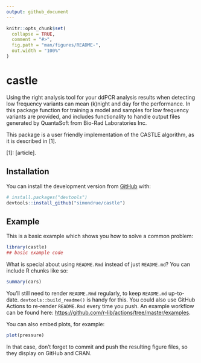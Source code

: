 ```yaml
---
output: github_document
---
```


<!-- README.md is generated from README.Rmd. Please edit that file -->

```r
knitr::opts_chunk$set(
  collapse = TRUE,
  comment = "#>",
  fig.path = "man/figures/README-",
  out.width = "100%"
)
```

# castle

<!-- badges: start -->
<!-- badges: end -->

Using the right analysis tool for your ddPCR analysis results when detecting low frequency variants can mean (k)night and day for the performance. In this package function for training a model and samples for low frequency variants are provided, and includes functionality to handle output files generated by QuantaSoft from Bio-Rad Laboratories Inc. 

This package is a user friendly implementation of the CASTLE algorithm, as it is described in [1].

[1]: [article].

## Installation

You can install the development version from [GitHub](https://github.com/) with:

``` r
# install.packages("devtools")
devtools::install_github("simondrue/castle")
```
## Example

This is a basic example which shows you how to solve a common problem:

```r
library(castle)
## basic example code
```

What is special about using `README.Rmd` instead of just `README.md`? You can include R chunks like so:

```r
summary(cars)
```

You'll still need to render `README.Rmd` regularly, to keep `README.md` up-to-date. `devtools::build_readme()` is handy for this. You could also use GitHub Actions to re-render `README.Rmd` every time you push. An example workflow can be found here: <https://github.com/r-lib/actions/tree/master/examples>.

You can also embed plots, for example:

```r
plot(pressure)
```

In that case, don't forget to commit and push the resulting figure files, so they display on GitHub and CRAN.
